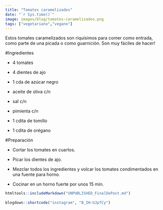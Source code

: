 ```yaml
---
title: "Tomates caramelizados"
date: "`r Sys.time()`"
image: images/blog/tomates-caramelizados.png
tags: ["vegetariano","vegano"]
---
```


Estos tomates caramelizados son riquísimos para comer como entrada, como parte de una picada o como guarnición. Son muy fáciles de hacer!


#Ingredientes

- 4 tomates

- 4 dientes de ajo

- 1 cda de azúcar negro

- aceite de oliva c/n

- sal c/n

- pimienta c/n

- 1 cdita de tomillo

- 1 cdita de orégano


#Preparación

- Cortar los tomates en cuartos.

- Picar los dientes de ajo.

- Mezclar todos los ingredientes y volcar los tomates condimentados en una fuente para horno.

- Cocinar en un horno fuerte por unos 15 min.


```r
htmltools::includeMarkdown("UNPUBLISHED_FinalDePost.md")
 
blogdown::shortcode("instagram", "B_IH-UJpfCy")
```

